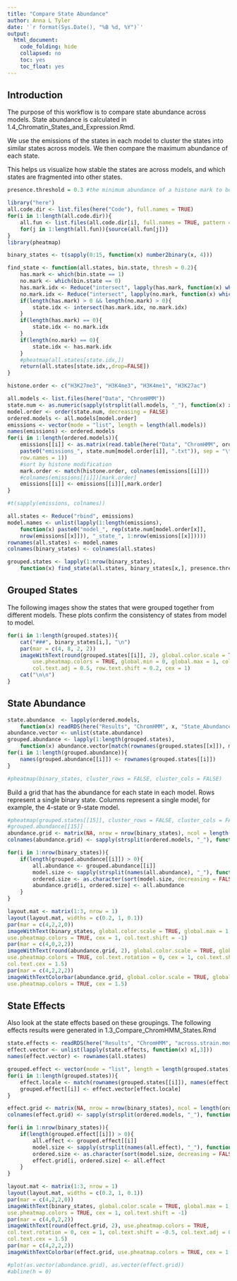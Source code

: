 ```yaml
---
title: "Compare State Abundance"
author: Anna L Tyler
date: '`r format(Sys.Date(), "%B %d, %Y")`'
output: 
  html_document:
    code_folding: hide
    collapsed: no
    toc: yes
    toc_float: yes
---
```


## Introduction
The purpose of this workflow is to compare state abundance across models.
State abundance is calculated in 1.4_Chromatin_States_and_Expression.Rmd.

We use the emissions of the states in each model to cluster the states
into similar states across models. We then compare the maximum abundance
of each state. 

This helps us visualize how stable the states are across models, and which
states are fragmented into other states.

```r
presence.threshold = 0.3 #the minimum abundance of a histone mark to be considered present in the state
```

```r
library("here")
all.code.dir <- list.files(here("Code"), full.names = TRUE)
for(i in 1:length(all.code.dir)){
	all.fun <- list.files(all.code.dir[i], full.names = TRUE, pattern = ".R")
	for(j in 1:length(all.fun)){source(all.fun[j])}
}
library(pheatmap)
```

```r
binary_states <- t(sapply(0:15, function(x) number2binary(x, 4)))
```

```r
find_state <- function(all.states, bin.state, thresh = 0.2){
    has.mark <- which(bin.state == 1)
    no.mark <- which(bin.state == 0)
    has.mark.idx <- Reduce("intersect", lapply(has.mark, function(x) which(all.states[,x] >= thresh)))
    no.mark.idx <- Reduce("intersect", lapply(no.mark, function(x) which(all.states[,x] < thresh)))
    if(length(has.mark) > 0 && length(no.mark) > 0){
        state.idx <- intersect(has.mark.idx, no.mark.idx)
    }
    if(length(has.mark) == 0){
        state.idx <- no.mark.idx
    }
    if(length(no.mark) == 0){
        state.idx <- has.mark.idx
    }
    #pheatmap(all.states[state.idx,])
    return(all.states[state.idx,,drop=FALSE])
}

```

```r
histone.order <- c("H3K27me3", "H3K4me3", "H3K4me1", "H3K27ac")

all.models <- list.files(here("Data", "ChromHMM"))
state.num <- as.numeric(sapply(strsplit(all.models, "_"), function(x) x[1]))
model.order <- order(state.num, decreasing = FALSE)
ordered.models <- all.models[model.order]
emissions <- vector(mode = "list", length = length(all.models))
names(emissions) <- ordered.models
for(i in 1:length(ordered.models)){
    emissions[[i]] <- as.matrix(read.table(here("Data", "ChromHMM", ordered.models[i], 
    paste0("emissions_", state.num[model.order[i]], ".txt")), sep = "\t", header = TRUE,
    row.names = 1))
    #sort by histone modification
    mark.order <- match(histone.order, colnames(emissions[[i]]))
    #colnames(emissions[[i]])[mark.order]
    emissions[[i]] <- emissions[[i]][,mark.order]
}

#t(sapply(emissions, colnames))

all.states <- Reduce("rbind", emissions)
model.names <- unlist(lapply(1:length(emissions), 
    function(x) paste0("model_", rep(state.num[model.order[x]], 
    nrow(emissions[[x]])), "_state_", 1:nrow(emissions[[x]]))))
rownames(all.states) <- model.names
colnames(binary_states) <- colnames(all.states)

grouped.states <- lapply(1:nrow(binary_states), 
    function(x) find_state(all.states, binary_states[x,], presence.threshold))
```

## Grouped States {.tabset .tabset-fade .tabset-pills}

The following images show the states that were grouped together from different
models. These plots confirm the consistency of states from model to model.

```r
for(i in 1:length(grouped.states)){
    cat("###", binary_states[i,], "\n")
    par(mar = c(4, 8, 2, 2))
    imageWithText(round(grouped.states[[i]], 2), global.color.scale = TRUE, 
        use.pheatmap.colors = TRUE, global.min = 0, global.max = 1, col.text.rotation = 0,
        col.text.adj = 0.5, row.text.shift = 0.2, cex = 1)
    cat("\n\n")
}
```

## State Abundance

```r
state.abundance  <- lapply(ordered.models, 
    function(x) readRDS(here("Results", "ChromHMM", x, "State_Abundance.RDS")))
abundance.vector <- unlist(state.abundance)
grouped.abundance <- lapply(1:length(grouped.states), 
    function(x) abundance.vector[match(rownames(grouped.states[[x]]), model.names)])
for(i in 1:length(grouped.abundance)){
    names(grouped.abundance[[i]]) <- rownames(grouped.states[[i]])
}

#pheatmap(binary_states, cluster_rows = FALSE, cluster_cols = FALSE)
```

Build a grid that has the abundance for each state in each model.
Rows represent a single binary state. Columns represent a single model,
for example, the 4-state or 9-state model.

```r
#pheatmap(grouped.states[[15]], cluster_rows = FALSE, cluster_cols = FALSE)
#grouped.abundance[[15]]
abundance.grid <- matrix(NA, nrow = nrow(binary_states), ncol = length(ordered.models))
colnames(abundance.grid) <- sapply(strsplit(ordered.models, "_"), function(x) as.numeric(x[1]))

for(i in 1:nrow(binary_states)){
    if(length(grouped.abundance[[i]]) > 0){
        all.abundance <- grouped.abundance[[i]]
        model.size <- sapply(strsplit(names(all.abundance), "_"), function(x) as.numeric(x[2]))
        ordered.size <- as.character(sort(model.size, decreasing = FALSE))
        abundance.grid[i, ordered.size] <- all.abundance
    }
}

layout.mat <- matrix(1:3, nrow = 1)
layout(layout.mat, widths = c(0.2, 1, 0.1))
par(mar = c(4,2,2,0))
imageWithText(binary_states, global.color.scale = TRUE, global.max = 1, global.min = 0, 
use.pheatmap.colors = TRUE, cex = 1, col.text.shift = -1)
par(mar = c(4,0,2,2))
imageWithText(round(abundance.grid, 2), global.color.scale = TRUE, global.max = 1, global.min = 0, 
use.pheatmap.colors = TRUE, col.text.rotation = 0, cex = 1, col.text.shift = -0.5, col.text.adj = 0.5,
col.text.cex = 1.5)
par(mar = c(4,2,2,2))
imageWithTextColorbar(abundance.grid, global.color.scale = TRUE, global.max = 1, global.min = 0, 
use.pheatmap.colors = TRUE, cex = 1.5)

```

## State Effects

Also look at the state effects based on these groupings.
The following effects results were generated in 1.3_Compare_ChromHMM_States.Rmd

```r
state.effects <- readRDS(here("Results", "ChromHMM", "across.strain.models.RDS"))
effect.vector <- unlist(lapply(state.effects, function(x) x[,3]))
names(effect.vector) <- rownames(all.states)

grouped.effect <- vector(mode = "list", length = length(grouped.states))
for(i in 1:length(grouped.states)){
    effect.locale <- match(rownames(grouped.states[[i]]), names(effect.vector))
    grouped.effect[[i]] <- effect.vector[effect.locale]
}

effect.grid <- matrix(NA, nrow = nrow(binary_states), ncol = length(ordered.models))
colnames(effect.grid) <- sapply(strsplit(ordered.models, "_"), function(x) as.numeric(x[1]))

for(i in 1:nrow(binary_states)){
    if(length(grouped.effect[[i]]) > 0){
        all.effect <- grouped.effect[[i]]
        model.size <- sapply(strsplit(names(all.effect), "_"), function(x) as.numeric(x[2]))
        ordered.size <- as.character(sort(model.size, decreasing = FALSE))
        effect.grid[i, ordered.size] <- all.effect
    }
}

layout.mat <- matrix(1:3, nrow = 1)
layout(layout.mat, widths = c(0.2, 1, 0.1))
par(mar = c(4,2,2,0))
imageWithText(binary_states, global.color.scale = TRUE, global.max = 1, global.min = 0, 
use.pheatmap.colors = TRUE, cex = 1, col.text.shift = -1)
par(mar = c(4,0,2,2))
imageWithText(round(effect.grid, 2), use.pheatmap.colors = TRUE, 
col.text.rotation = 0, cex = 1, col.text.shift = -0.5, col.text.adj = 0.5,
col.text.cex = 1.5)
par(mar = c(4,2,2,2))
imageWithTextColorbar(effect.grid, use.pheatmap.colors = TRUE, cex = 1.5, axis.line = -2)

#plot(as.vector(abundance.grid), as.vector(effect.grid))
#abline(h = 0)
```